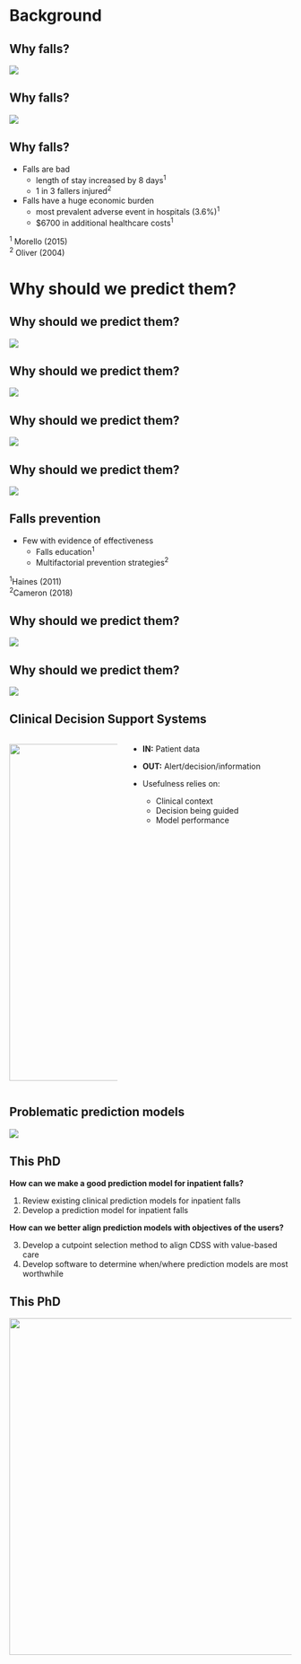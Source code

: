 # Background

## Why falls?

![](assets/0-background/fall1.gif){fig-align="center"}


## Why falls?

![](assets/0-background/boring.png){fig-align="center"}

## Why falls?

:::{.incremental}
- Falls are bad
  - length of stay increased by 8 days^1^
  - 1 in 3 fallers injured^2^

- Falls have a huge economic burden
  - most prevalent adverse event in hospitals (3.6%)^1^
  - $6700 in additional healthcare costs^1^
:::

::: footer
^1^ Morello (2015)<br>
^2^ Oliver (2004)
:::


# Why should we predict them?


## Why should we predict them?

![](assets/0-background/continuum-0.png){.absolute right="50" top="150"}

## Why should we predict them?

![](assets/0-background/continuum-1.png){.absolute right="50" top="150"}


## Why should we predict them?


![](assets/0-background/continuum-2.png){.absolute right="50" top="150"}


## Why should we predict them?

![](assets/0-background/continuum-3.png){.absolute right="50" top="150"}

## Falls prevention

- Few with evidence of effectiveness
  - Falls education^1^
  - Multifactorial prevention strategies^2^

::: footer
^1^Haines (2011)<br>
^2^Cameron (2018)
:::


## Why should we predict them?

![](assets/0-background/resource-constrained.gif){fig-align="center"}

## Why should we predict them?

![](assets/0-background/hospital-bed.jpg){fig-align="center"}

## Clinical Decision Support Systems

:::columns
::: {.column width="40%"}
![](assets/0-background/cdss-diagram.png){.absolute height="600"}
:::
::: {.column width="60%"}
:::{.incremental}

- **IN:** Patient data 
- **OUT:** Alert/decision/information

- Usefulness relies on:
  - Clinical context
  - Decision being guided
  - Model performance

:::
:::
:::

## Problematic prediction models

![](assets/0-background/leaky-pipe.png)

## This PhD

:::{.incremental}

**How can we make a good prediction model for inpatient falls?**

1. Review existing clinical prediction models for inpatient falls
2. Develop a prediction model for inpatient falls

**How can we better align prediction models with objectives of the users?**

3. Develop a cutpoint selection method to align CDSS with value-based care
4. Develop software to determine when/where prediction models are most worthwhile

:::

## This PhD

![](assets/0-background/the-figure.png){fig-align="center" height="600"}
